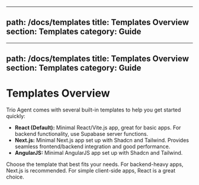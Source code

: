 
---
path: /docs/templates
title: Templates Overview
section: Templates
category: Guide
---

---
path: /docs/templates
title: Templates Overview
section: Templates
category: Guide
---

# Templates Overview

Trio Agent comes with several built-in templates to help you get started quickly:

- **React (Default):** Minimal React/Vite.js app, great for basic apps. For backend functionality, use Supabase server functions.
- **Next.js:** Minimal Next.js app set up with Shadcn and Tailwind. Provides seamless frontend/backend integration and good performance.
- **AngularJS:** Minimal AngularJS app set up with Shadcn and Tailwind.

Choose the template that best fits your needs. For backend-heavy apps, Next.js is recommended. For simple client-side apps, React is a great choice.
